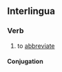 ==Interlingua==

===Verb===
{{ia-verb|ar}}

# to [[abbreviate]]

====Conjugation====
{{ia-conj|abbrevi|ar}}
